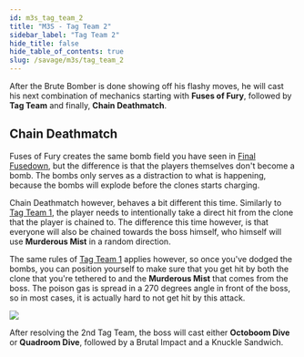 ```yaml
---
id: m3s_tag_team_2
title: "M3S - Tag Team 2"
sidebar_label: "Tag Team 2"
hide_title: false
hide_table_of_contents: true
slug: /savage/m3s/tag_team_2
---
```


After the Brute Bomber is done showing off his flashy moves, he will cast his next combination of mechanics starting with <strong>Fuses of Fury</strong>, followed by <strong>Tag Team</strong> and finally, <strong>Chain Deathmatch</strong>.

## Chain Deathmatch

Fuses of Fury creates the same bomb field you have seen in [Final Fusedown](/savage/m3s/final_fusedown), but the difference is that the players themselves don't become a bomb. The bombs only serves as a distraction to what is happening, because the bombs will explode before the clones starts charging. 

Chain Deathmatch however, behaves a bit different this time. Similarly to [Tag Team 1](/savage/m3s/tag_team_1), the player needs to intentionally take a direct hit from the clone that the player is chained to. The difference this time however, is that everyone will also be chained towards the boss himself, who himself will use <strong>Murderous Mist</strong> in a random direction.

The same rules of [Tag Team 1](/savage/m3s/tag_team_1) applies however, so once you've dodged the bombs, you can position yourself to make sure that you get hit by both the clone that you're tethered to and the <strong>Murderous Mist</strong> that comes from the boss. The poison gas is spread in a 270 degrees angle in front of the boss, so in most cases, it is actually hard to not get hit by this attack.

<img src='https://ffxivkittenassets.z7.web.core.windows.net/m3s/tag_team_2.gif' />

After resolving the 2nd Tag Team, the boss will cast either <strong>Octoboom Dive</strong> or <strong>Quadroom Dive</strong>, followed by a <Raidwide>Brutal Impact</Raidwide> and a <Tankbuster>Knuckle Sandwich</Tankbuster>.